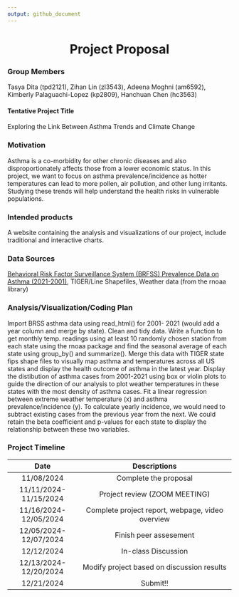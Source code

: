```yaml
---
output: github_document
---
```

<center>
# Project Proposal 
</center>

### Group Members  
  
Tasya Dita (tpd2121), Zihan Lin (zl3543), Adeena Moghni (am6592), Kimberly Palaguachi-Lopez (kp2809), Hanchuan Chen (hc3563)  

#### Tentative Project Title

Exploring the Link Between Asthma Trends and Climate Change 

### Motivation 

Asthma is a co-morbidity for other chronic diseases and also disproportionately affects those from a lower economic status. In this project, we want to focus on asthma prevalence/incidence as hotter temperatures can lead to more pollen, air pollution, and other lung irritants. Studying these trends will help understand the health risks in vulnerable populations.

### Intended products

A website containing the analysis and visualizations of our project, include traditional and interactive charts.

### Data Sources

[Behavioral Risk Factor Surveillance System (BRFSS) Prevalence Data on Asthma (2021-2001)](https://www.cdc.gov/asthma/data-visualizations/default.htm), TIGER/Line Shapefiles, Weather data (from the rnoaa library)  

### Analysis/Visualization/Coding Plan

Import BRSS asthma data using read_html() for 2001- 2021 (would add a year column and merge by state). Clean and tidy data. Write a function to get monthly temp. readings using at least 10 randomly chosen station from each state using the rnoaa package and find the seasonal average of each state using group_by() and summarize(). Merge this data with TIGER state fips shape files to visually map asthma and temperatures across all US states and display the health outcome of asthma in the latest year. Display the distibution of asthma cases from 2001-2021 using box or violin plots to guide the direction of our analysis to plot weather temperatures in these states with the most density of asthma cases. Fit a linear regression between extreme weather temperature (x) and asthma prevalence/incidence (y). To calculate yearly incidence, we would need to subtract existing cases from the previous year from the next. We could retain the beta coefficient and p-values for each state to display the relationship between these two variables.

### Project Timeline

|          Date          |                   Descriptions                     |
|:----------------------:|:--------------------------------------------------:|
| 11/08/2024             | Complete the proposal                              |
| 11/11/2024- 11/15/2024 | Project review (ZOOM MEETING)                      |
| 11/16/2024- 12/05/2024 | Complete project report, webpage, video overview   |
| 12/05/2024- 12/07/2024 | Finish peer assesement                             |
| 12/12/2024             | In-class Discussion                                |
| 12/13/2024-12/20/2024  | Modify project based on discussion results         |
| 12/21/2024             | Submit!!                                           |
